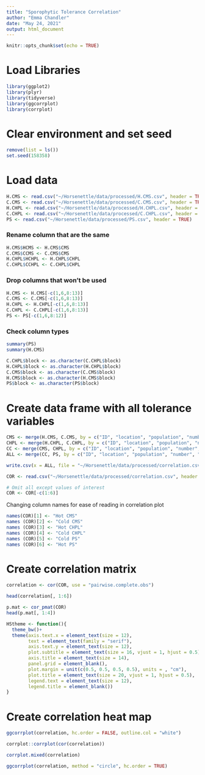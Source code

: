 ```yaml
---
title: "Sporophytic Tolerance Correlation"
author: "Emma Chandler"
date: "May 24, 2021"
output: html_document
---
```


```r
knitr::opts_chunk$set(echo = TRUE)
```

# Load Libraries
```r
library(ggplot2)
library(plyr)
library(tidyverse)
library(ggcorrplot)
library(corrplot)
```

# Clear environment and set seed
```r
remove(list = ls())
set.seed(158358)
```


# Load data
```r
H.CMS <- read.csv("~/Horsenettle/data/processed/H.CMS.csv", header = TRUE)
C.CMS <- read.csv("~/Horsenettle/data/processed/C.CMS.csv", header = TRUE)
H.CHPL <- read.csv("~/Horsenettle/data/processed/H.CHPL.csv", header = TRUE)
C.CHPL <- read.csv("~/Horsenettle/data/processed/C.CHPL.csv", header = TRUE)
PS <- read.csv("~/Horsenettle/data/processed/PS.csv", header = TRUE)

```

### Rename column that are the same
```r
H.CMS$HCMS <- H.CMS$CMS
C.CMS$CCMS <- C.CMS$CMS
H.CHPL$HCHPL <- H.CHPL$CHPL
C.CHPL$CCHPL <- C.CHPL$CHPL

```


### Drop columns that won't be used
```r

H.CMS <- H.CMS[-c(1,6,8:13)]
C.CMS <- C.CMS[-c(1,6,8:13)]
H.CHPL <- H.CHPL[-c(1,6,8:13)]
C.CHPL <- C.CHPL[-c(1,6,8:13)]
PS <- PS[-c(1,6,8:12)]

```

### Check column types
```r
summary(PS)
summary(H.CMS)

C.CHPL$block <- as.character(C.CHPL$block)
H.CHPL$block <- as.character(H.CHPL$block)
C.CMS$block <- as.character(C.CMS$block)
H.CMS$block <- as.character(H.CMS$block)
PS$block <- as.character(PS$block)
```


# Create data frame with all tolerance variables
```r
CMS <- merge(H.CMS, C.CMS, by = c("ID", "location", "population", "number", "block"), all.x = FALSE, all = TRUE)
CHPL <- merge(H.CHPL, C.CHPL, by = c("ID", "location", "population", "number", "block"), all.x = FALSE, all = TRUE)
CC <- merge(CMS, CHPL, by = c("ID", "location", "population", "number", "block"), all.x = FALSE, all = TRUE)
ALL <- merge(CC, PS, by = c("ID", "location", "population", "number", "block"), all.x = TRUE, all = TRUE)

write.csv(x = ALL, file = "~/Horsenettle/data/processed/correlation.csv")

COR <- read.csv("~/Horsenettle/data/processed/correlation.csv", header = TRUE)

# Omit all except values of interest
COR <- COR[-c(1:6)]

```

Changing column names for ease of reading in correlation plot
```r
names(COR)[1] <- "Hot CMS"  
names (COR)[2] <- "Cold CMS"
names (COR)[3] <- "Hot CHPL"
names (COR)[4] <- "Cold CHPL"
names (COR)[5] <- "Cold PS"
names (COR)[6] <- "Hot PS"
```


# Create correlation matrix
```r
correlation <- cor(COR, use = "pairwise.complete.obs")

head(correlation[, 1:6])

p.mat <- cor_pmat(COR)
head(p.mat[, 1:4])

```

```r
HStheme <- function(){            
  theme_bw()+                          
  theme(axis.text.x = element_text(size = 12), 
        text = element_text(family = "serif"), 
        axis.text.y = element_text(size = 12),
        plot.subtitle = element_text(size = 16, vjust = 1, hjust = 0.5),
        axis.title = element_text(size = 14),
        panel.grid = element_blank(),
        plot.margin = unit(c(0.5, 0.5, 0.5, 0.5), units = , "cm"),
        plot.title = element_text(size = 20, vjust = 1, hjust = 0.5),
        legend.text = element_text(size = 12),
        legend.title = element_blank())
}
```



# Create correlation heat map
```r

ggcorrplot(correlation, hc.order = FALSE, outline.col = "white")

corrplot::corrplot(cor(correlation))

corrplot.mixed(correlation)

ggcorrplot(correlation, method = "circle", hc.order = TRUE)

```

